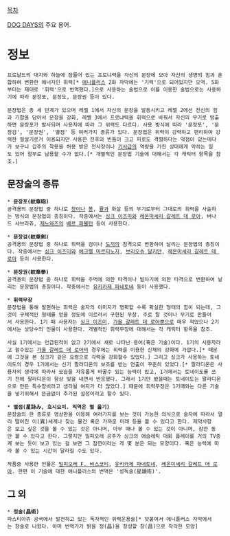 '''{{{+1 紋章術}}}''' 

[[목차]]

[[DOG DAYS]]의 주요 용어.

= 정보 =
 프로냘드의 대지와 하늘에 잠들어 있는 프로냐력을 자신의 문장에 모아 자신의 생명의 힘과 혼합하여 변환한 에너지인 휘력[* [[애니플러스]] 2화 자막에는 '기력'으로 되어있지만 오역. 5화부터는 제대로 '휘력'으로 번역했다.]으로 사용하는 술법으로 이를 이용한 술법으로는 사용하기에 따라 문장포, 문장도, 문장권 등이 있다. 

 문장법은 총 세 단계가 있으며 레벨 1에서 자신의 문장을 발동시키고 레벨 2에선 전신의 힘과 기합을 담아서 문장을 강화, 레벨 3에서 프로냐력을 휘력으로 바꿔서 자신의 무기로 방출하면 문장포가 발사되며 사용자에 따라 그 위력도 다르다. 사용 방식에 따라 '문장포', '문장검', '문장권', '별점' 등 여러가지 종류가 있다. 문장법은 위력이 강력하고 편리하여 강력한 필살기로거 이용되지만 사용한 전후의 빈틈이 크고 피로도 격렬하다는 약점이 있는데다가 보구나 갑주의 착용을 허용 받은 전사장이나 [[기사]]급의 역량을 가진 상대에게 막히는 일도 있어 함부로 남용할 수가 없다.[* 개별적인 문장법 기술에 대해서는 각 캐릭터 항목을 참조.]

== 문장술의 종류 ==
 * '''문장포(紋章砲)'''
 공격용의 문장법 중 하나로 [[창]]이나 [[봉]], [[활]]과 화살 등의 무기로부터 그대로의 휘력을 사출하는 방식의 문장법의 총칭이다. 작중에서는 [[싱크 이즈미]]와 [[레온미셰리 갈레트 데 로아]], 버나드 샤브라쥬, [[제노와즈]]의 [[베르 파블턴]] 등이 사용한다.

 * '''문장검(紋章剣)'''
 공격용의 문장법 중 하나로 휘력을 검이나 [[도끼]]의 참격으로 변환하여 날리는 문장법의 총칭이다. 작중에서는 [[싱크 이즈미]]와 [[에크렐 마르티노지]], [[브리오슈 달키안]], [[레온미셰리 갈레트 데 로아]] 등이 사용한다.

 * '''문장권(紋章拳)'''
 공격용의 문장법 중 하나로 휘력을 주먹에 의한 타격이나 발차기에 의한 타격으로 변환하여 날리는 문장법의 총칭이다. 작중에서는 [[유키카제 파네토네]] 등이 사용했다.

 * '''휘력무장''' 
 문장법을 통해 발현하는 휘력은 술자의 이미지가 명확할 수록 확실한 형태의 힘이 되는데, 그것이 구체적인 형태를 얻을 정도에 이르러서 구현된 무장. 주로 탈 것이나 무기로 만들어서 사용한다. 1기 때 사용자는 [[싱크 이즈미]], [[가울 갈레트 데 로아]]뿐으로 매우 적었으나 2기에서는 상당수의 인물이 사용한다. 개별적인 휘력무장에 대해서는 각 캐릭터 항목을 참조. 

 사실 1기에서는 언급된적이 없고 2기에서 새로 나타난 용어(혹은 기술)이다. 1기의 사용자라고 할수있는 [[가울 갈레트 데 로아]]의 경우에는 휘력을 이용한 신체의 강화에 가깝다.[* 때문에 그것을 본 싱크가 같은 요령으로 각력을 강화할수 있었다.] 그리고 싱크가 사용하는 토네이도의 경우 1기에서는 신기 팔라디온의 보조를 받는 연출이 꾸준히 있었다.[* 팔라디온은 사용자의 생각에 따라서 모습을 자유롭게 바꿀수 있는 능력이 있고, 1기에서는 토네이도를 쓰기 전에 팔라디온이 항상 빛을 내면서 반응했다. 그래서 1기만 봤을때는 토네이도는 팔라디온으로 만든 특수장비라고 생각될 여지가 더 많았다.] 때문에 휘력무장은 1기때와는 다른 기술을 넣기위해서 뜬금없이 추가된 설정이라고 할수 있다.

 * '''별점(星詠み, 호시요미. 직역은 별 읊기)'''
 문장술의 한 종류로 영상판을 이용해 여러가지를 보는 것이 가능한 의식으로 술자에 따라서 멀리 떨어진 이(異)세계나 찾는 물건 혹은 가까운 미래 등을 볼 수 있다고 한다. 제약사항은 보고 싶은 것을 볼 수 있는 것은 아니며, 아무 때나 볼 수 있는 것이 아니며, 잠깐 동안 볼 수 있다고 한다. 그렇지만 밀피오레 공주가 싱크의 애슬레틱 대회 플레이를 거의 TV중계 보는 듯이 보고 있는 걸 보면 그 잠깐이라는 게 몇 분은 되는 모양이다. 혹은 능력에 따라 볼 수 있는 시간이 달라질 수도 있다. 

 작품중 사용한 인물은 [[밀피오레 F. 비스코티]], [[유키카제 파네토네]], [[레온미셰리 갈레트 데 로아]]. 한편 이 기술에 대한 애니플러스의 번역은 '성독술(星讀術)'.

== 그 외 ==
 * '''정술(晶術)'''
 파스티아쥬 공국에서 발전하고 있는 독자적인 휘력운용술[* 덧붙여서 애니플러스 자막에서는 창술로 나왔다. 아마 번역가가 밝을 정(晶)을 창성할 창(昌)으로 착각한 모양]

